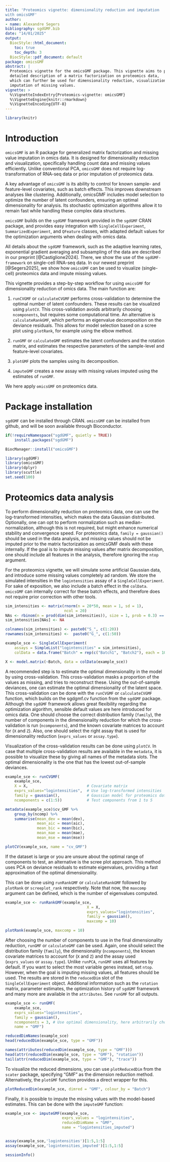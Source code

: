```yaml
---
title: 'Proteomics vignette: dimensionality reduction and imputation 
with omicsGMF'
author:
- name: Alexandre Segers
bibliography: sgdGMF.bib
date: "14/01/2025"
output: 
  BiocStyle::html_document:
    toc: true
    toc_depth: 3
  BiocStyle::pdf_document: default
package: omicsGMF
abstract: |
  Proteomics vignette for the omicsGMF package. This vignette aims to provide a 
  detailed description of a matrix factorization on proteomics data, 
  which can further be used for dimensionality reduction, visualization and 
  imputation of missing values.
vignette: >
  %\VignetteIndexEntry{Proteomics-vignette: omicsGMF}
  %\VignetteEngine{knitr::rmarkdown}
  %\VignetteEncoding{UTF-8}
---
```

  
```r
library(knitr)
```

# Introduction

`omicsGMF` is an R package for generalized matrix factorization and missing 
value imputation in omics data. It is designed for dimensionality reduction and 
visualization, specifically handling count data and missing values efficiently. 
Unlike conventional PCA, `omicsGMF` does not require log-transformation of 
RNA-seq data or prior imputation of proteomics data.

A key advantage of `omicsGMF` is its ability to control for known sample- and 
feature-level covariates, such as batch effects. This improves downstream 
analyses like clustering. Additionally, omicsGMF includes model selection to 
optimize the number of latent confounders, ensuring an optimal dimensionality 
for analysis. Its stochastic optimization algorithms allow it to remain fast 
while handling these complex data structures.

`omicsGMF` builds on the `sgdGMF` framework provided in the `sgdGMF` CRAN 
package, and provides easy integration with `SingleCellExperiment`, 
`SummarizedExperiment`,
and `QFeature` classes, with adapted default values for the optimization 
arguments when dealing with omics data.

All details about the `sgdGMF` framework, such as the adaptive learning rates,
exponential gradient averaging and subsampling of the data are 
described in our preprint [@Castiglione2024]. There, we show the use of the
`sgdGMF-framework` on single-cell RNA-seq data. In our newest preprint 
[@Segers2025], we show how `omicsGMF` can be used to visualize (single-cell) 
proteomics data and impute missing values.


This vignette provides a step-by-step workflow for using `omicsGMF` for
dimensionality reduction of omics data. The main function are:


1. `runCVGMF` or `calculateCVGMF` performs cross-validation to determine the 
optimal number of latent confounders. These results can be visualized using 
`plotCV`. This cross-validation avoids arbitrarily choosing `ncomponents`, but
requires some computational time. An alternative is `calculateRankGMF`, which
performs an eigenvalue decomposition on the deviance residuals. This allows for
model selection based on a scree plot using `plotRank`, for example using
the elbow method.

2. `runGMF` or `calculateGMF` estimates the latent confounders and the rotation
matrix, and estimates the respective parameters of the sample-level and 
feature-level covariates.

3. `plotGMF` plots the samples using its decomposition.

4. `imputeGMF` creates a new assay with missing values imputed using the 
estimates of `runGMF`.

We here apply `omicsGMF` on proteomics data.


# Package installation

`sgdGMF` can be installed through CRAN.
`omicsGMF` can be installed from github, and will be soon available
through Bioconductor.

```r
if(!requireNamespace("sgdGMF", quietly = TRUE))
    install.packages("sgdGMF")

BiocManager::install("omicsGMF")
```


```r
library(sgdGMF)
library(omicsGMF)
library(dplyr)
library(scuttle)
set.seed(100)
```


# Proteomics data analysis

To perform dimensionality reduction on proteomics data, one can use the 
log-transformed intensities, which makes the data Gaussian distributed. 
Optionally, one can opt to perform normalization such as median-normalization,
although this is not required, but might enhance numerical stability and 
convergence speed. For proteomics data, `family = gaussian()` should be used 
in the data analysis, and missing values should not be imputed prior to the 
matrix factorization as omicsGMF deals with these internally. If the goal is to 
impute missing values after matrix decomposition, one should include all 
features in the analysis, therefore ignoring the `ntop` argument.

For the proteomics vignette, we will simulate some artificial Gaussian 
data, and introduce some missing values completely ad random.
We store the simulated intensities in the `logintensities` assay of a 
`SingleCellExperiment`. For sake of exposition, we also include a batch
effect in the `colData`. `omicsGMF` can internally correct for these batch 
effects, and therefore does not require prior correction with other tools.


```r
sim_intensities <- matrix(rnorm(n = 20*50, mean = 1, sd = 1),
                          ncol = 20)
NAs <- rbinom(n = prod(dim(sim_intensities)), size = 1, prob = 0.3) == 1
sim_intensities[NAs] <- NA

colnames(sim_intensities) <- paste0("S_", c(1:20))
rownames(sim_intensities) <-  paste0("G_", c(1:50))

example_sce <- SingleCellExperiment(
    assays = SimpleList("logintensities" = sim_intensities),
    colData = data.frame("Batch" = rep(c("Batch1", "Batch2"), each = 10)))

X <- model.matrix(~Batch, data = colData(example_sce))
```



A recommended step is to estimate the optimal dimensionality in the model
by using cross-validation. This cross-validation masks a proportion of the
values as missing, and tries to reconstruct these. Using the out-of-sample 
deviances, one can estimate the optimal dimensionality of the latent space.
This cross-validation can be done with the `runCVGMF` or `calculateCVGMF` 
function, which builds 
on the sgdgmf.cv function from the `sgdGMF` package. Although the 
`sgdGMF` framework allows great flexibility regarding the optimization 
algorithm, sensible default values are here introduced for omics data. One
should choose the correct distribution family (`family`), the number
of components in the dimensionality reduction for which the cross-validation is
run (`ncomponents`), and the known covariate matrices to account for 
(`X` and `Z`). Also, one should select the right assay that is used for
dimensionality reduction (`exprs_values` or `assay.type`). 

Visualization of the cross-validation results can be done using 
`plotCV`. In case that multiple cross-validation results are available in the 
`metadata`, it is possible to visualize these by giving all names of the 
metadata slots. The optimal dimensionality is the one that has the lowest 
out-of-sample deviances.


```r
example_sce <- runCVGMF(
    example_sce, 
    X = X,                          # Covariate matrix
    exprs_values="logintensities",  # Use log-transformed intensities
    family = gaussian(),            # Gaussian model for proteomics data
    ncomponents = c(1:5))           # Test components from 1 to 5

metadata(example_sce)$cv_GMF %>% 
    group_by(ncomp) %>% 
    summarise(mean_dev = mean(dev),
              mean_aic = mean(aic),
              mean_bic = mean(bic),
              mean_mae = mean(mae),
              mean_mse = mean(mse))

plotCV(example_sce, name = "cv_GMF")

```


If the dataset is large or you are unsure about the optimal range of components 
to test, an alternative is the scree plot approach. This method uses PCA on 
deviance residuals to estimate eigenvalues, providing a fast approximation of 
the optimal dimensionality.

This can be done using `runRankGMF` or `calculateRankGMF` followed
by `plotRank` or `screeplot_rank` respectively. Note that now, the 
`maxcomp` argument can be defined, which is the number of 
eigenvalues computed.


```r
example_sce <- runRankGMF(example_sce, 
                                    X = X, 
                                    exprs_values="logintensities", 
                                    family = gaussian(),
                                    maxcomp = 10)

plotRank(example_sce, maxcomp = 10)
```



After choosing the number of components to use in the final dimensionality
reduction, `runGMF` or `calculateGMF` can be used. Again, one should select the
distribution family (`family`), the dimensionality (`ncomponents`), 
the known covariate matrices to account for (`X` and `Z`) and the 
assay used (`exprs_values` or `assay.type`). Unlike `runPCA`, `runGMF` uses all 
features by default. If you want to select the most variable genes instead, 
set `ntop`. However, when the goal is imputing missing values, all 
features should be used. The results are stored in the `reducedDim` slot of the 
`SingleCellExperiment` object. Additional information such as the `rotation` 
matrix, parameter estimates, the optimization history of `sgdGMF` framework 
and many more are available in the `attributes`. See `runGMF` for all 
outputs. 


```r
example_sce <- runGMF(
    example_sce, 
    exprs_values="logintensities", 
    family = gaussian(), 
    ncomponents = 3, # Use optimal dimensionality, here arbitrarily chosen as 3
    name = "GMF")
```


```r
reducedDimNames(example_sce)
head(reducedDim(example_sce, type = "GMF"))

names(attributes(reducedDim(example_sce, type = "GMF")))
head(attr(reducedDim(example_sce, type = "GMF"), "rotation"))
tail(attr(reducedDim(example_sce, type = "GMF"), "trace"))

```


To visualize the reduced dimensions, you can use `plotReducedDim` from the 
`scater` package, specifying "GMF" as the dimension reduction method. 
Alternatively, the `plotGMF` function provides a direct wrapper for this.


```r
plotReducedDim(example_sce, dimred = "GMF", colour_by = "Batch")
```

Finally, it is possible to impute the missing values with the model-based 
estimates. This can be done with the `imputeGMF` function:

```r
example_sce <- imputeGMF(example_sce, 
                         exprs_values = "logintensities", 
                         reducedDimName = "GMF",
                         name = "logintensities_imputed")


assay(example_sce,'logintensities')[1:5,1:5]
assay(example_sce,'logintensities_imputed')[1:5,1:5]
```


```r
sessionInfo()
```

